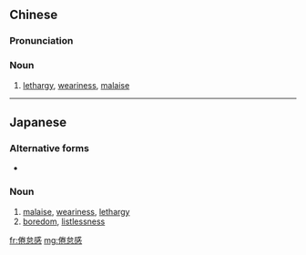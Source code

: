 ==Chinese==
{{zh-forms|type=21}}

===Pronunciation===
{{zh-pron
|m=juàndàigǎn
|c=gyun6 toi5 gam2,gyun6 doi6 gam2
|cat=n
}}

===Noun===
{{zh-noun}}

# [[lethargy]], [[weariness]], [[malaise]]

----

==Japanese==
{{ja-kanjitab|けん|たい|かん|yomi=on}}

===Alternative forms===
* {{l/ja|けん怠感}}

===Noun===
{{ja-noun|けんたいかん}}

# [[malaise]], [[weariness]], [[lethargy]]
# [[boredom]], [[listlessness]]

[[fr:倦怠感]]
[[mg:倦怠感]]